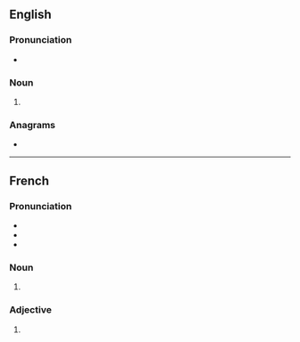{{also|vèrts}}
==English==

===Pronunciation===
* {{IPA|en|/ˈvɜː(ɹ)ts/}}
{{rfap|en}}

===Noun===
{{head|en|noun form}}

# {{plural of|en|vert}}

===Anagrams===
* {{anagrams|en|a=erstv|trevs|verst}}

----

==French==

===Pronunciation===
* {{IPA|fr|/vɛʁ/}}
* {{homophones|fr|vair|vaire|ver|verre|verres|vers|vert}}
* {{rhymes|fr|ɛʁ}}

===Noun===
{{head|fr|noun plural form|g=m}}

# {{plural of|fr|vert}}

===Adjective===
{{head|fr|adjective form}}

# {{masculine plural of|fr|vert}}